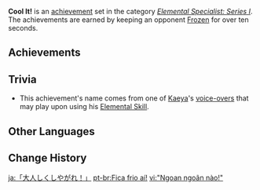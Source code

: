 {{Achievement Set Infobox
|title        = 
|primogems    = {{Achievement/Primogems|Cool It!}}
|total        = {{Achievement/Total|Cool It!}}
|category     = Elemental Specialist: Series I
}}
'''Cool It!''' is an [[achievement]] set in the category ''[[Elemental Specialist: Series I]]''. The achievements are earned by keeping an opponent [[Frozen]] for over ten seconds.

==Achievements==
{{Achievements by Category Table|Cool It!}}
<!--
==Notes==
-->
==Trivia==
* This achievement's name comes from one of [[Kaeya]]'s [[Kaeya/Voice-Overs|voice-overs]] that may play upon using his [[Frostgnaw|Elemental Skill]].

==Other Languages==
{{Other Languages
|en      = Cool It!
|zhs     = 「老实点！」
|zhs_rm  = "Lǎoshí Diǎn!"
|zht     = 「老實點！」
|zht_rm  = "Lǎoshí Diǎn!"
|zh_tl   = "Behave Yourself!"
|ja      = 「大人しくしやがれ！」
|ja_rm   = "Otonashiku Shiyagare!"
|ja_tl   = "Behave Yourself!"
|ko      = 「얌전히 있어!」
|ko_rm   = "Yamjeonhi Isseo!"
|ko_tl   = "Be Good!"
|es      = “¡Enfríalo!”
|es_tl   = "Cool It Down!"
|fr      = Gardons la tête froide&nbsp;!
|fr_tl   = Let's Keep a Cool Head!
|ru      = «Остынь!»
|ru_tl   = "Cool Down!"
|th      = "ทำตัวดี ๆ หน่อย!"
|th_rm   = "Thamtuadi Di Noi!"
|th_tl   = 
|vi      = "Ngoan ngoãn nào!"
|vi_tl   = 
|de      = „Nimm das!“
|de_tl   = "Take That!"
|id      = Bekukan Dia!
|id_tl   = Freeze (Him/Her)!
|pt      = Fica frio aí!
|pt_tl   = 
|tr      = Bu Ne Soğuk Böyle!
|tr_tl   = 
|it      = Freddalo!
|it_tl   = 
}}

==Change History==
{{Change History|1.0}}
<!--
==References==
{{Reflist}}
-->

[[ja:「大人しくしやがれ！」]]
[[pt-br:Fica frio aí!]]
[[vi:"Ngoan ngoãn nào!"]]